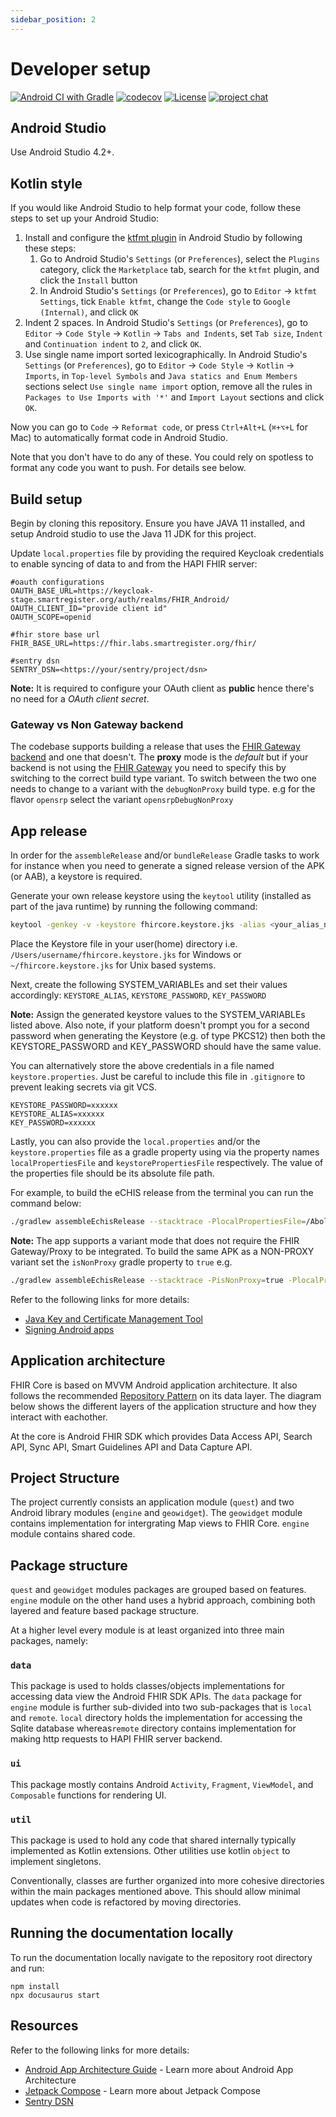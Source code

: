 ```yaml
---
sidebar_position: 2
---
```


# Developer setup

[![Android CI with Gradle](https://github.com/opensrp/fhircore/actions/workflows/ci.yml/badge.svg?branch=main)](https://github.com/opensrp/fhircore/actions/workflows/ci.yml?query=branch%3Amain)
[![codecov](https://codecov.io/gh/opensrp/fhircore/branch/main/graph/badge.svg?token=IJUTHZUGGH)](https://codecov.io/gh/opensrp/fhircore)
[![License](https://img.shields.io/badge/License-Apache_2.0-blue.svg)](https://opensource.org/licenses/Apache-2.0)
[![project chat](https://img.shields.io/badge/zulip-join_chat-brightgreen.svg)](https://chat.fhir.org/#narrow/stream/370552-OpenSRP)

## Android Studio

Use Android Studio 4.2+.

## Kotlin style

If you would like Android Studio to help format your code, follow these steps to set up your Android Studio:

1. Install and configure the [ktfmt plugin](https://github.com/facebookincubator/ktfmt) in Android Studio by following these steps:
    1. Go to Android Studio's `Settings` (or `Preferences`), select the `Plugins` category, click the `Marketplace` tab, search for the `ktfmt` plugin, and click the `Install` button
    1. In Android Studio's `Settings` (or `Preferences`), go to `Editor` → `ktfmt Settings`, tick `Enable ktfmt`, change the `Code style` to `Google (Internal)`, and click `OK`
1. Indent 2 spaces. In Android Studio's `Settings` (or `Preferences`), go to `Editor` → `Code Style` → `Kotlin` → `Tabs and Indents`, set `Tab size`, `Indent` and `Continuation indent` to `2`, and click `OK`.
1. Use single name import sorted lexicographically. In Android Studio's `Settings` (or `Preferences`), go to `Editor` → `Code Style` → `Kotlin` → `Imports`, in `Top-level Symbols` and `Java statics and Enum Members` sections select `Use single name import` option, remove all the rules in `Packages to Use Imports with '*'` and `Import Layout` sections and click `OK`.

Now you can go to `Code` → `Reformat code`, or press `Ctrl+Alt+L` (`⌘+⌥+L` for Mac) to automatically format code in Android Studio.

Note that you don't have to do any of these. You could rely on spotless to format any code you want to push. For details see below.

## Build setup

Begin by cloning this repository. Ensure you have JAVA 11 installed, and setup Android studio to use the Java 11 JDK for this project.

Update `local.properties` file by providing the required Keycloak credentials to enable syncing of data to and from the HAPI FHIR server:

```
#oauth configurations
OAUTH_BASE_URL=https://keycloak-stage.smartregister.org/auth/realms/FHIR_Android/
OAUTH_CLIENT_ID="provide client id"
OAUTH_SCOPE=openid

#fhir store base url
FHIR_BASE_URL=https://fhir.labs.smartregister.org/fhir/

#sentry dsn
SENTRY_DSN=<https://your/sentry/project/dsn>

```

**Note:** It is required to configure your OAuth client as **public** hence there's no need for a _OAuth client secret_.

### Gateway vs Non Gateway backend
The codebase supports building a release that uses the [FHIR Gateway backend](https://github.com/opensrp/fhir-gateway) and one that doesn't. The **proxy** mode is the _default_ but if your backend is not using the [FHIR Gateway](https://github.com/opensrp/fhir-gateway/releases) you need to specify this by switching to the correct build type variant. To switch between the two one needs to change to a variant with the `debugNonProxy` build type. e.g for the flavor `opensrp` select the variant `opensrpDebugNonProxy`

## App release

In order for the `assembleRelease` and/or `bundleRelease` Gradle tasks to work for instance when you need to generate a signed release version of the APK (or AAB), a keystore is required.

Generate your own release keystore using the `keytool` utility (installed as part of the java runtime) by running the following command:

```sh
keytool -genkey -v -keystore fhircore.keystore.jks -alias <your_alias_name> -keyalg RSA -keysize 4096 -validity 1000
```

Place the Keystore file in your user(home) directory i.e. `/Users/username/fhircore.keystore.jks` for Windows or `~/fhircore.keystore.jks` for Unix based systems.

Next, create the following SYSTEM_VARIABLEs and set their values accordingly: `KEYSTORE_ALIAS`, `KEYSTORE_PASSWORD`, `KEY_PASSWORD`

**Note:** Assign the generated keystore values to the SYSTEM_VARIABLEs listed above. Also note, if your platform doesn't prompt you for a second password when generating the Keystore (e.g. of type PKCS12) then both the KEYSTORE_PASSWORD and KEY_PASSWORD should have the same value.

You can alternatively store the above credentials in a file named `keystore.properties`. Just be careful to include this file in `.gitignore` to prevent leaking secrets via git VCS.

```
KEYSTORE_PASSWORD=xxxxxx
KEYSTORE_ALIAS=xxxxxx
KEY_PASSWORD=xxxxxx
```
Lastly, you can also provide the `local.properties` and/or the `keystore.properties` file as a gradle property using via the property names `localPropertiesFile` and `keystorePropertiesFile` respectively. The value of the properties file should be its absolute file path.

For example, to build the eCHIS release from the terminal you can run the command below:
```sh
./gradlew assembleEchisRelease --stacktrace -PlocalPropertiesFile=/Abolute/Path/To/echis.local.properties -PkeystorePropertiesFile=/Absolute/Path/To/echis.keystore.properties
```

**Note:** The app supports a variant mode that does not require the FHIR Gateway/Proxy to be integrated. To build the same APK as a NON-PROXY variant set the `isNonProxy` gradle property to `true` e.g.
```sh
./gradlew assembleEchisRelease --stacktrace -PisNonProxy=true -PlocalPropertiesFile=/Abolute/Path/To/proxy.echis.local.properties -PkeystorePropertiesFile=/Absolute/Path/To/echis.keystore.properties
```

Refer to the following links for more details:

- [Java Key and Certificate Management Tool](https://docs.oracle.com/javase/6/docs/technotes/tools/windows/keytool.html)
- [Signing Android apps](https://developer.android.com/studio/publish/app-signing)



## Application architecture

FHIR Core is based on MVVM Android application architecture. It also follows the recommended [Repository Pattern](https://developer.android.com/jetpack/guide) on its data layer. The diagram below shows the different layers of the application structure and how they interact with eachother.

At the core is Android FHIR SDK which provides Data Access API, Search API, Sync API, Smart Guidelines API and Data Capture API.

## Project Structure

The project currently consists an application module (`quest`) and two Android library modules (`engine` and `geowidget`). The `geowidget` module contains implementation for intergrating Map views to FHIR Core. `engine` module contains shared code.

## Package structure

`quest` and `geowidget` modules packages are grouped based on features. `engine` module on the other hand uses a hybrid approach, combining both layered and feature based package structure.

At a higher level every module is at least organized into three main packages, namely:

### `data`

This package is used to holds classes/objects implementations for accessing data view the Android FHIR SDK APIs. The `data` package for `engine` module is further sub-divided into two sub-packages that is `local` and `remote`. `local` directory holds the implementation for accessing the Sqlite database whereas`remote` directory contains implementation for making http requests to HAPI FHIR server backend.

### `ui`

This package mostly contains Android `Activity`, `Fragment`, `ViewModel`, and `Composable` functions for rendering UI.

### `util`

This package is used to hold any code that shared internally typically implemented as Kotlin extensions. Other utilities use kotlin `object` to implement singletons.

Conventionally, classes are further organized into more cohesive directories within the main packages mentioned above. This should allow minimal updates when code is refactored by moving directories.

## Running the documentation locally

To run the documentation locally navigate to the repository root directory and run:

```
npm install
npx docusaurus start
```

## Resources

Refer to the following links for more details:

- [Android App Architecture Guide](https://developer.android.com/jetpack/guide) - Learn more about Android App Architecture
- [Jetpack Compose](https://developer.android.com/jetpack/compose) - Learn more about Jetpack Compose
- [Sentry DSN](https://docs.sentry.io/product/sentry-basics/dsn-explainer/)
